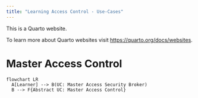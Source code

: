 ```yaml
---
title: "Learning Access Control - Use-Cases"
---
```


This is a Quarto website.

To learn more about Quarto websites visit <https://quarto.org/docs/websites>.

# Master Access Control

```mermaid
flowchart LR
  A[Learner] --> B(UC: Master Access Security Broker)
  B --> F{Abstract UC: Master Access Control}
```

